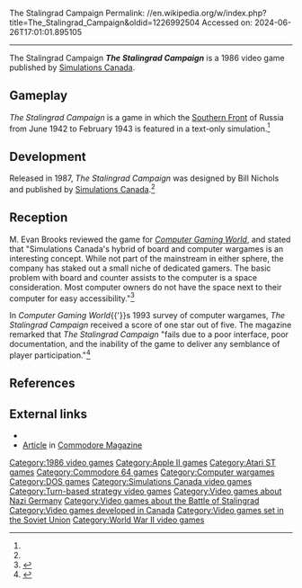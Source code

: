 The Stalingrad Campaign
Permalink: //en.wikipedia.org/w/index.php?title=The_Stalingrad_Campaign&oldid=1226992504
Accessed on: 2024-06-26T17:01:01.895105



------
The Stalingrad Campaign
{{Short description|1986 video game}}
{{Expand French|Stalingrad Campaign|topic=|date=October 2020}}
{{Infobox video game
| collapsible = 
| state = 
| italic title = 
| title = The Stalingrad Campaign
| image = TheStalingradCampaign cover.jpg
| alt = 
| caption = 
| developer =  
| publisher = [[Simulations Canada]]
| series = 
| engine = 
| platforms = [[Apple II]], [[Atari ST]], [[Commodore 64]], [[DOS]] 
| released = 1986
| genre = Turn-based strategy
| modes = 
}}
'''''The Stalingrad Campaign''''' is a 1986 video game published by [[Simulations Canada]].

==Gameplay==
''The Stalingrad Campaign'' is a game in which the [[Southern Front (Soviet Union)|Southern Front]] of Russia from June 1942 to February 1943 is featured in a text-only simulation.<ref name="CGW37"/>

==Development==
Released in 1987, ''The Stalingrad Campaign'' was designed by Bill Nichols and published by [[Simulations Canada]].<ref name=brookssurvey />

==Reception==
M. Evan Brooks reviewed the game for ''[[Computer Gaming World]]'', and stated that "Simulations Canada's hybrid of board and computer wargames is an interesting concept. While not part of the mainstream in either sphere, the company has staked out a small niche of dedicated gamers. The basic problem with board and counter assists to the computer is a space consideration. Most computer owners do not have the space next to their computer for easy accessibility."<ref name="CGW37">{{cite magazine |last=Brooks |first=M. Evan |title=Stalingrad Campaign: If This Is Tuesday, This Must Be Stalingrad! |magazine=Computer Gaming World |date=May 1987 |volume=1 |issue=37 |pages=18–19}}</ref>

In ''Computer Gaming World''{{'}}s 1993 survey of computer wargames, ''The Stalingrad Campaign'' received a score of one star out of five. The magazine remarked that ''The Stalingrad Campaign'' "fails due to a poor interface, poor documentation, and the inability of the game to deliver any semblance of player participation."<ref name=brookssurvey>{{cite magazine | title=Brooks' Book Of Wargames: 1900-1950, R-Z | magazine=[[Computer Gaming World]] | issue=111 |date=October 1993| author=Brooks, M. Evan | pages=144–148}}</ref>

==References==
{{reflist}}

==External links==
*{{MobyGames|/stalingrad-campaign}}
*[https://archive.org/details/17-commodore-magazine/page/n29/mode/2up Article] in [[Commodore Magazine]]

{{Simulations Canada}}

{{DEFAULTSORT:Stalingrad Campaign}}
[[Category:1986 video games]]
[[Category:Apple II games]]
[[Category:Atari ST games]]
[[Category:Commodore 64 games]]
[[Category:Computer wargames]]
[[Category:DOS games]]
[[Category:Simulations Canada video games]]
[[Category:Turn-based strategy video games]]
[[Category:Video games about Nazi Germany]]
[[Category:Video games about the Battle of Stalingrad]]
[[Category:Video games developed in Canada]]
[[Category:Video games set in the Soviet Union]]
[[Category:World War II video games]]